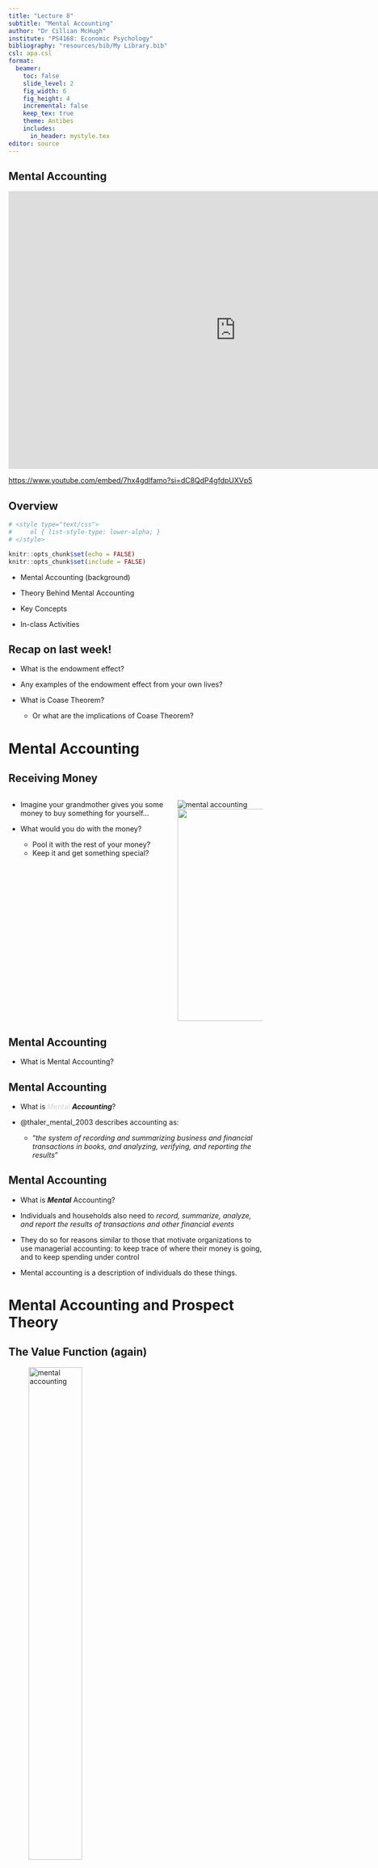 ```yaml
---
title: "Lecture 8"
subtitle: "Mental Accounting"
author: "Dr Cillian McHugh"
institute: "PS4168: Economic Psychology"
bibliography: "resources/bib/My Library.bib"
csl: apa.csl
format: 
  beamer:
    toc: false
    slide_level: 2
    fig_width: 6
    fig_height: 4
    incremental: false
    keep_tex: true
    theme: Antibes
    includes:
      in_header: mystyle.tex
editor: source
---
```



## Mental Accounting

<iframe width="900" height="550" src="https://www.youtube.com/embed/7hx4gdlfamo?si=dC8QdP4gfdpUXVp5" title="YouTube video player" frameborder="0" allow="accelerometer; autoplay; clipboard-write; encrypted-media; gyroscope; picture-in-picture; web-share" allowfullscreen></iframe>

[https://www.youtube.com/embed/7hx4gdlfamo?si=dC8QdP4gfdpUXVp5](https://www.youtube.com/embed/7hx4gdlfamo?si=dC8QdP4gfdpUXVp5)

## Overview


<style type="text/css">
    table.table-style-one {
        font-size:36px;
        color:#333333;
        border-width: 1px;
        border-color: #D3D3D3;
        border-collapse: collapse;
    }
    table.table-style-one th {
        border-width: 1px;
        padding: 16px;
        border-style: solid;
        border-color: #3A3A3A;
        background-color: #B3B3B3;
    }
    table.table-style-one td {
        border-width: 1px;
        padding: 16px;
        border-style: solid;
        border-color: #D3D3D3;
        background-color: #ececec;
    }
</style>


```r
# <style type="text/css">
#     ol { list-style-type: lower-alpha; }
# </style>
```


```r
knitr::opts_chunk$set(echo = FALSE)
knitr::opts_chunk$set(include = FALSE)

```




- Mental Accounting (background)

- Theory Behind Mental Accounting

- Key Concepts

- In-class Activities

## Recap on last week!



- What is the endowment effect?

- Any examples of the endowment effect from your own lives?

- What is Coase Theorem?
  - Or what are the implications of Coase Theorem?
  
# Mental Accounting

## Receiving Money

::::{.columns}


:::{.column width="65%"}


- Imagine your grandmother gives you some money to buy something for yourself...

- What would you do with the money?
  - Pool it with the rest of your money?
  - Keep it and get something special?
  
:::

:::{.column width="35%"}

![mental accounting](resources/images/money_in_card.jpg)
<img src="resources/images/money_in_card.jpg" align="right" height="420px" class="img-frame"/>

:::

::::


## Mental Accounting



- What is Mental Accounting?

## Mental Accounting



- What is <font color="#D3D3D3">Mental</font> ***Accounting***?



- @thaler_mental_2003 describes accounting as:
  - “*the system of recording and summarizing business and financial transactions in books, and analyzing, verifying, and reporting the results*”



## Mental Accounting


- What is ***Mental*** Accounting?


- Individuals and households also need to *record, summarize, analyze, and report the results of transactions and other financial events*

- They do so for reasons similar to those that motivate organizations to use managerial accounting: to keep trace of where their money is going, and to keep spending under control

- Mental accounting is a description of individuals do these things.



# Mental Accounting and Prospect Theory

## The Value Function (again)


![mental accounting](resources/images/Screenshot_20180919_190001.png){height=50%}


<img src="resources/images/Screenshot_20180919_190001.png" height="420px" width="420px" align="center" />

[@kahneman_prospect_1979, p. 279]


## The Value Function (revisited)


![mental accounting](resources/images/value_function.png){height=50%}

<img src="resources/images/value_function.png" height="420px" width="420px" align="center" />

[@camerer_advances_2003, p. 636]




## The Value Function (revisited)


![mental accounting](resources/images/value_function_b.png){height=50%}

<img src="resources/images/value_function_b.png"height="420px" width="420px" align="center" />

[@camerer_advances_2003, p. 636]




## The Value Function (revisited)



![mental accounting](resources/images/value_function_c.png){height=50%}
<img src="resources/images/value_function_c.png" height="420px" width="420px" align="center" />

[@camerer_advances_2003, p. 636]



## The Value Function and Mental Accounting (1)



- The value function is defined over gains and losses relative to some ***reference point***
  - This reference point is not fixed
 

- The focus on changes, rather than wealth levels as in expected utility theory, reflects the ***piecemeal nature of mental accounting***.

- Transactions are often evaluated one at a time, rather than in conjunction with everything else



## Reference Point

![mental accounting](resources/images/value_function_b.png){height=50%}

<img src="resources/images/value_function_b.png"height="420px" width="420px" align="center" />

## The Value Function and Mental Accounting (2)


- Both the gain and loss functions display ***diminishing sensitivity***

- The gain function is **concave** and the loss function is **convex**

- the difference between $\$10$ and $\$20$ seems bigger than the difference between $\$1000$ and $\$1010$
  - (irrespective of the sign)
  - (the Weber-Fechner law)


## Diminishing Sensitivity

![mental accounting](resources/images/value_function_c.png){height=50%}


<img src="resources/images/value_function_c.png"height="420px" width="420px" align="center" />

## The Value Function and Mental Accounting (3)



- ***Loss-aversion***

- Losing $\$100$ hurts more than gaining $\$100$ yields pleasure:

 

- $v(x) < - v(-x)$
- $v(x) <  |v(-x)|$

- The influence of loss aversion on mental accounting is enormous


## Loss aversion

![mental accounting](resources/images/value_function_b.png)

<img src="resources/images/value_function_b.png"height="420px" width="420px" align="center" />

# Components of Mental Accounting


## Components of Mental Accounting


- Evaluating

 

- Categorisation

 

- Balancing 
[@thaler_mental_2003]



## Evaluating



- How outcomes are perceived and experienced, and how decisions are made and subsequently evaluated.


  - The accounting system provides the inputs to do cost—benefit analyses (both before and after decision)



-  The consumer’s choice can be understood by incorporating the value of the “deal” (termed *transaction utility*) into the purchase decision calculus. 
[@thaler_mental_2003]



## Evaluating



>"A friend of mine was once shopping for a quilted bedspread. She went to a department store and was pleased to find a model she liked on sale. The spreads came in three sizes: double, queen and king. The usual prices for these quilts were $\$200$, $\$250$ and $\$300$ respectively, but during the sale they were all priced at only $\$150$. My friend bought the king-size quilt and was quite pleased with her purchase, though the quilt did hang a bit over the sides of her double bed" [taken from @thaler_mental_2003, p. 75]


## Categorisation


- Assignment of activities to specific *accounts*
  - Both **sources** and **uses** of funds are labeled in real and mental accounting systems

- Expenditures grouped into categories (housing, food, etc.)
  - Spending can be constrained by implicit or explicit budgets
- Funds to spend are also labeled, both as flows (regular income versus windfalls) and as stocks (cash on hand, home equity, pension wealth, etc.) [@thaler_mental_2003]



## Categorisation



> "A few years ago I gave a talk to a group of executives in Switzerland. After the conference my wife and I spent a week visiting the area. At that time the Swiss franc was at an all-time high relative to the US dollar, so the usual high prices in Switzerland were astronomical. My wife and I comforted ourselves that I had received a fee for the talk that would easily cover the outrageous prices for hotels and meals. Had I received the same fee a week earlier for a talk in New York though, the vacation would have been much less enjoyable" [taken from @thaler_mental_2003, p. 75]


## Categorisation



> "A former colleague of mine, a professor of finance, prides himself on being a thoroughly rational man. Long ago he adopted a clever strategy to deal with life’s misfortunes. At the beginning of each year he establishes a target donation to the local United Way charity. Then, if anything untoward happens to him during the year, for example an undeserved speeding ticket, he simply deducts this loss from the United Way account. He thinks of it as an insurance policy against small annoyances" [taken from @thaler_mental_2003, p. 75]



## Balancing{.smaller}


- Frequency with which accounts are evaluated
  - **choice bracketing**  [@read_choice_2000]
  
- Accounts can be balanced daily, weekly, yearly, and so on
  - defined narrowly or broadly
  
- [A well-known song](https://youtu.be/7hx4gdlfamo?t=82)
  - “never count your money while you’re sitting at the table”
  - Excellent advice, in poker as well as in other situations involving decision making under uncertainty (such as investing).

- Balancing also involves opening and closing of mental accounts
 
[@thaler_mental_2003]



## Accounting vs Mental Accounting



- Mental accounting rules not neutral

- Attractiveness of choices influenced by:
  - Which category a purchase is assigned to
  - Combining outcomes with others in that category
  - Frequency the 'books' are 'balanced'
  
- Mental accounting violates the economic notion of *fungibility*
  - (units are interchangeable)



# Decision Frames

## Decision Frames{.smaller}


- Framing of outcomes   ['outcome frames' @kahneman_choices_2000; 'entries' @thaler_mental_2003]
  - Minimal account
      - only the differences between the two options (disregarding all their common features)
  - Topical account
      - consequences of possible choices to a reference level that is determined by the context within which the decision arises
  - Comprehensive account
      - all (other) factors including current wealth, future earnings, possible outcomes of other probabilistic holdings etc.




## Decision Frames



 

 

 
 
 
 

- Economic theory generally assumes that people make decisions using the comprehensive account

> - ***but***


## Decision Frames (left)


- <font size=4.9>Imagine that you are about to purchase a jacket for €125 and a calculator for
€15. The calculator salesman informs you that the calculator you wish to buy is
on sale for €10 at the other branch of the store, located 20 minutes drive away.
Would you make the trip to the other store?</font><font size=4.5> [@tversky_framing_1981, p. 459] </font>

## Decision Frames (right)




- <font size=4.9>Imagine that you are about to purchase a jacket for €15 and a calculator for
€125. The calculator salesman informs you that the calculator you wish to buy is
on sale for €120 at the other branch of the store, located 20 minutes drive away.
Would you make the trip to the other store?</font><font size=4.5> [@tversky_framing_1981, p. 459]</font>


## Decision Frames{.smaller}


- Most people will drive when the item costs €15 but not €125   [@tversky_framing_1981; @thaler_mental_2003; @ranyard_economic_2018; @moon_mental_1999] 
  
- Minimal account:
  - Driving to save €5
- Comprehensive account:
  - $W$* $=$ Existing wealth $+$ jacket $+$ calculator $-$ €140
      - $W$* $+$ €5
  - *versus*
      - utility of $W$* $+$ 20mins
- Topical account: ***piecemeal***
 



## Recap activity

- Individually or in groups
  - List the three key components of mental accounting
  - Revise key elements of the value function
  - Identify different mental accounts that you use

## Recap{.smaller}



- Three key components of mental accounting:
  - Evaluating
  - Categorisation
  - Balancing

- Key elements of the value function:
  - Loss aversion
  - Gain function is **concave**
  - Loss function is **convex**
  - Diminishing sensitivity
  - Reference point


## Hedonic Framing



- (Maximise pleasure/minimise pain)

- Individually/In groups:
  - How should joint outcomes be evaluated to maximise utility?
  - Use your knowledge of the value function:
      - Shape of gain function vs loss function
      - Diminishing sensitivity
      - Loss aversion



## Principles of Hedonic Framing{.smaller}


1. Segregate gains  <font size=4.5>(because the gain function is concave)</font>
2. Integrate losses  <font size=4.5>(because the loss function is convex)</font>
3. Integrate smaller losses with larger gains  <font size=4.5>(to offset loss aversion)</font>
4. Segregate small gains (silver linings) from larger losses  <font size=4.5>(because the gain function
is steepest at the origin, the utility of a small gain can exceed the utility of slightly reducing a large loss) [@thaler_mental_2003, p. 79]</font>

- Application of these principles in marketing?
  - rebate *vs* temporary price reduction



## Hedonic Framing and Mental Accounting{.smaller}


- Do people apply these principles?
  - Do people edit/parse multiple outcomes "optimally"?
      - ***Hedonic Editing***

- Hedonic Editing as the application of the following rule:
  - $$v(x \& y) = Max[v ( x + y ), v( x ) + v( y )]$$
- But in the case of the jacket:
  - $\$5$ dollar gain ...
      - $5 \times \$1$ gain?



## Hedonic Editing Hypothesis


- @thaler_gambling_1990:
  - two specified financial outcomes:
  - e.g.,  a gain/loss of $\$30$ followed by a loss/gain of $\$9$
  - who would be happier, someone who had these two events occur on the same day, or a week or two apart? 
- Predictions?
  - Segregate Gains
  - Integrate losses
  


## Hedonic Editing Hypothesis: Results


- Participants viewed segregation of Gains as optimal  &#10004;

- Participants also viewed segregation of Losses as optimal  &#x2717;
  - No clear reason why
      - Losses cannot be "*combined*"?
 


 
## Hedonic Framing and Mental Accounting{.smaller}



- The rules of hedonic framing are good descriptions of the way people would ***like*** to have the world organized <font size=4.5>(many small gains including silver linings; losses avoided if possible but otherwise combined)</font>
- People will also actively parse outcomes consistent with these rules, **with the exception of multiple losses**

- Implications:
  - Mental accounting should be as hedonically efficient as possible
      - Opportunities to combine losses with larger gains will be exploited wherever feasible
  - Loss aversion is even more important than the prospect theory value function would suggest <font size=4.5>[@thaler_mental_2003, p. 81]</font>


## Mental Accounting Decision-Making



- Two kinds of utility from a purchase:
  - Acquisition Utility
  - Transaction Utility 


## Getting a Cold Beer 

::::{.columns}

:::{.column width="50%"}

![mental accounting](resources/images/beer_in_the_sun.jpg)

<img src="resources/images/beer_in_the_sun.jpg" align="center" width="450px" class="img-frame"/>
 <font size=4.5>[taken from @thaler_mental_1985]</font>

:::

:::{.column width="50%"}

:::

::::

## Getting a Cold Beer (left)


::::{.columns}

:::{.column width="50%"}

![mental accounting](resources/images/beer_in_the_sun.jpg)

<img src="resources/images/beer_in_the_sun.jpg" align="center" width="450px" class="img-frame"/>
 <font size=4.5>[taken from @thaler_mental_1985]</font>

:::


:::{.column width="50%"}

You are lying on the beach on a hot day. All you have to drink is ice water. For the last
hour you have been thinking about how much you would enjoy a nice cold bottle of your favorite brand of beer.

:::

::::


## Getting a Cold Beer (left){.smaller}


::::{.columns}

:::{.column width="50%"}

![mental accounting](resources/images/hotel.jpg)
<img src="resources/images/hotel.jpg" align="left" width="450px" class="img-frame"/>

- What price do you tell him?

:::

:::{.column width="50%"}

<font size=4.8>A companion gets up to go make a phone call and offers to bring back a beer from the only nearby place where beer is sold a fancy resort hotel. He says that the beer might be expensive and so asks how much you are willing to pay for the beer. He says that he will buy the beer if it costs as much or less than the price you state. But if it costs more than the price you state he will not buy it. You trust your friend, and there is no possibility of bargaining with the bartender. </font>

:::

::::



## Getting a Cold Beer (right)


::::{.columns}

:::{.column width="50%"}

![mental accounting](resources/images/beer_in_the_sun.jpg)

<img src="resources/images/beer_in_the_sun.jpg" align="left" width="450px" class="img-frame"/>

:::

:::{.column width="50%"}

You are lying on the beach on a hot day. All you have to drink is ice water. For the last
hour you have been thinking about how much you would enjoy a nice cold bottle of your favorite brand of beer.

:::

::::


## Getting a Cold Beer (right){.smaller}




::::{.columns}

:::{.column width="50%"}

![mental accounting](resources/images/grocery_store.jpg)

<img src="resources/images/grocery_store.jpg" align="left" width="450px" class="img-frame"/>

- What price do you tell him?

:::

:::{.column width="50%"}

<font size=4.8>A companion gets up to go make a phone call and offers to bring back a beer from the only nearby place where beer is sold a small, run-down grocery store. He says that the beer might be expensive and so asks how much you are willing to pay for the beer. He says that he will buy the beer if it costs as much or less than the price you state. But if it costs more than the price you state he will not buy it. You trust your friend, and there is no possibility of bargaining with the store owner.</font>


:::

::::


## Getting a Cold Beer{.smaller}

- Our results?
 

- Thaler's [-@thaler_mental_1985] results
  - *Md*~resort~ &nbsp;&nbsp;=&nbsp;&nbsp; $2.65
  - *Md*~store~  &nbsp;&nbsp;&nbsp;=&nbsp;&nbsp; $1.50

- People are willing to pay more for the beer from the resort
  - The reference price in that context is higher
  
- This effect cannot be accommodated in a standard economic model:
  - Consumption experience is the same in either case
  - Place of purchase should be irrelevant
- ***Transaction Utility***: difference beetween amount paid and *reference price*


## Mental Accounting Decision-Making{.smaller}

- Acquisition Utility
   - Measure of the value of the good obtained relative to its price
   - Similar to the economic concept of consumer surplus
   - Value the consumer would place on receiving the good as a gift, minus the price paid.
   
- Transaction Utility
  - Perceived value of the “*deal*”
  - Difference between the amount paid and the ‘reference price’ for the good
      - (the regular price that the consumer expects to pay for this product) <font size=4.5>[@thaler_mental_2003, pp. 81-82]</font>

# Opening and Closing Accounts

## Opening and Closing Accounts


- A trader buys $100$ shares of stock at $\$10$ a share
  - Initial worth of investment $= \$1000$
      - Value will go up or down with the price of the stock
  - Changes in price are '*paper*' gains/losses
      - Until stock is sold &#8594; '*realised*' gain or loss

- Realised loss is more painful than a paper loss
  - Selling stock &#8594; realised losses/gains are 'declared'
      - To Tax authorities
      - To investor (and spouse)



## Opening and Closing Accounts



- Closing accounts at a loss is painful
  - predictions?
   
  - People will be reluctant to sell securities that have declined in value



## Opening and Closing Accounts


- Suppose an investor needs to raise some cash
  - Must choose between two stocks to sell
      - one of which has increased in value
      - one of which has decreased

- Which should she sell?
  - Mental accounting favors selling the winner  [@shefrin_disposition_1985]
  - Rational analysis favors selling the loser  [@odean_are_1998]
  

## Opening and Closing Accounts

- @odean_are_1998 finds strong support for the mental accounting prediction
  - Using a data set that tracked the trades of investors using a large discount brokerage firm
  - Investors were more likely to sell one of their stocks that had increased in value than one of their stocks that had decreased
- Other evidence from *selective* reporting in quarterly reports [@thaler_mental_2003]

  
# Advance Purchases, Sunk Costs, Payment Depreciation

## KnockanStockan

![mental accounting](resources/images/festival.jpg)

<img src="resources/images/festival.jpg" align="center" width="650px" class="img-frame"/>


## Cancelled Flight

![mental accounting](resources/images/airport.jpg)

<img src="resources/images/airport.jpg" align="center" width="650px" class="img-frame"/>


## Stansted (actual footage)


[https://x.com/jsjallen/status/1022994438744891394?s=20](https://x.com/jsjallen/status/1022994438744891394?s=20)

## Missing the Festival



- Cost becomes a Loss
  - Losses are aversive
      - Sunk costs?
- Thaler [@thaler_mental_2003; -@thaler_positive_1980]
  - Going to a basketball game in a blizzard





## Advance Purchase{.smaller}


- Consider paying $100 for two tickets to a basketball game to be held in a month’s time

- Tickets at *reference price* (transaction utility is Zero)

- An account is opened at the point at which the tickets are purchased
  - Negative balance of $100
  - Once the date of the game comes and the game is attended, the account can be closed

- If the game is missed (due to blizzard)
  - account is closed at a loss of $100
  
- Why does the prior expenditure (now a sunk cost) makes someone more willing to go to the game in a blizzard?



## Evaluating Purchases


- Lost ticket vs Lost equivalent sum of money [@kahneman_choices_2000; @heath_escalation_1995; @thaler_mental_2003]

- Suppose you buy a pair of shoes
  - Perfectly comfortable in the shop
      - First day you wear them they hurt
      - A few days later  &#8594; try again  &#8594; still hurt (even more)
      
- Predictions?



## Painful Shoes{.smaller}



1. The more you paid for the shoes, the more times you will try to wear them. (This choice may be rational, especially if they have to be replaced with another expensive pair)
2. Eventually you stop wearing the shoes, but you do not throw them away. The more you paid for the shoes, the longer they sit in the back of your closet before you throw them away. (This behavior cannot be rational unless expensive shoes take up less space)
3. At some point, you throw the shoes away, regardless of what they cost, the payment having been fully “depreciated.” <font size=4.5>[@thaler_mental_2003, p. 84]</font>

## Wine

::::{.columns}

:::{.column width="75%"}

:::

:::{.column width="25%"}

![mental accounting](resources/images/wine.jpeg)

<img src="resources/images/wine.jpeg" align="right" height="420px" class="img-frame"/>

:::

::::

## Wine{.smaller}




::::{.columns}

:::{.column width="75%"}


Suppose you buy a case of Bordeaux futures at $400 a case. The wine will retail at about
$500 a case when it is shipped. You do not intend to start drinking this wine for a
decade. At the time that you acquire this wine which statement more accurately captures
your feelings?

- I feel like I just spent $400, much as I would feel if I spent $400 on a weekend getaway

- I feel like I made a $400 investment that I will gradually consume after a period of years

- I feel like I just saved $100, the difference between what the futures cost and what the wine will sell for when delivered.


:::

:::{.column width="25%"}

![mental accounting](resources/images/wine.jpeg)
<img src="resources/images/wine.jpeg" align="right" height="420px" class="img-frame"/>

:::

::::

## Wine: Results


::::{.columns}

:::{.column width="75%"}

- I feel like I made a $400 investment that I will gradually consume after a period of years

- Initial purchase is viewed as an investment
  - Later, wine is '*free*'
  - “Invest Now, Drink Later, Spend Never” <[@shafir_invest_1998]

- Expensive hobbie becomes 'free'

- Similar Examples?



:::

:::{.column width="25%"}

![mental accounting](resources/images/wine.jpeg)
<img src="resources/images/wine.jpeg" align="right" height="420px" class="img-frame"/>

:::

::::


## Payment Decoupling



- Prepayment separates or “decouples” the purchase from the consumption  [@gourville_payment_1998; @prelec_red_1998; @thaler_mental_2003, p. 86]

- Fixed price 'all inclusive' holiday resorts
- Set menu
- Mobile phone price plans?
- Car vs Public Transport

# Mental Accounting 

## Mental Accounting:



- Evaluating &#10004;

- Balancing &#10004;

- Categorisation:
  - Budgeting
  - Choice bracketing
  - Violations of Fungibility
  - Self control/gift giving

# In-Class Activity

## In-class Activity



- In groups:
  - List as many different "Mental Accounts" you can think of
      - Types of Income
      - Types of Expenditure
      - Type of 'storage'
  - Identify practical applications of the content covered:
      - In everyday life of the individual
      - For Businesses


# References


## References{.smaller}

\noindent
\vspace{-2em}
\setlength{\parindent}{-0.5in}
\setlength{\leftskip}{0.5in}
\setlength{\parskip}{7.5pt}
